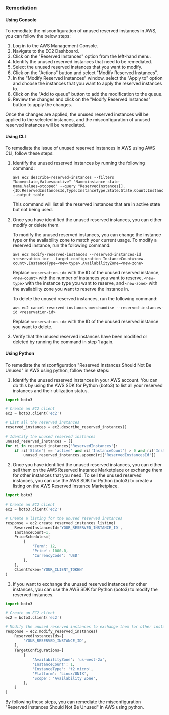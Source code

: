 ### Remediation

#### Using Console

To remediate the misconfiguration of unused reserved instances in AWS, you can follow the below steps:

1. Log in to the AWS Management Console.
2. Navigate to the EC2 Dashboard.
3. Click on the "Reserved Instances" option from the left-hand menu.
4. Identify the unused reserved instances that need to be remediated.
5. Select the unused reserved instances that you want to modify.
6. Click on the "Actions" button and select "Modify Reserved Instances".
7. In the "Modify Reserved Instances" window, select the "Apply to" option and choose the instances that you want to apply the reserved instances to.
8. Click on the "Add to queue" button to add the modification to the queue.
9. Review the changes and click on the "Modify Reserved Instances" button to apply the changes.

Once the changes are applied, the unused reserved instances will be applied to the selected instances, and the misconfiguration of unused reserved instances will be remediated.

#### Using CLI

To remediate the issue of unused reserved instances in AWS using AWS CLI, follow these steps:

1. Identify the unused reserved instances by running the following command:

   ```
   aws ec2 describe-reserved-instances --filters "Name=state,Values=active" "Name=instance-state-name,Values=stopped" --query "ReservedInstances[].{ID:ReservedInstancesId,Type:InstanceType,State:State,Count:InstanceCount,Start:Start,End:End}" --output table
   ```
   
   This command will list all the reserved instances that are in active state but not being used.

2. Once you have identified the unused reserved instances, you can either modify or delete them.

   To modify the unused reserved instances, you can change the instance type or the availability zone to match your current usage. To modify a reserved instance, run the following command:
   
   ```
   aws ec2 modify-reserved-instances --reserved-instances-id <reservation-id> --target-configuration InstanceCount=<new-count>,InstanceType=<new-type>,AvailabilityZone=<new-zone>
   ```
   
   Replace `<reservation-id>` with the ID of the unused reserved instance, `<new-count>` with the number of instances you want to reserve, `<new-type>` with the instance type you want to reserve, and `<new-zone>` with the availability zone you want to reserve the instance in.
   
   To delete the unused reserved instances, run the following command:
   
   ```
   aws ec2 cancel-reserved-instances-merchandise --reserved-instances-id <reservation-id>
   ```
   
   Replace `<reservation-id>` with the ID of the unused reserved instance you want to delete.
   
3. Verify that the unused reserved instances have been modified or deleted by running the command in step 1 again.

#### Using Python

To remediate the misconfiguration "Reserved Instances Should Not Be Unused" in AWS using python, follow these steps:

1. Identify the unused reserved instances in your AWS account. You can do this by using the AWS SDK for Python (boto3) to list all your reserved instances and their utilization status.

```python
import boto3

# Create an EC2 client
ec2 = boto3.client('ec2')

# List all the reserved instances
reserved_instances = ec2.describe_reserved_instances()

# Identify the unused reserved instances
unused_reserved_instances = []
for ri in reserved_instances['ReservedInstances']:
    if ri['State'] == 'active' and ri['InstanceCount'] > 0 and ri['InstanceCount'] == ri['AvailableInstanceCount']:
        unused_reserved_instances.append(ri['ReservedInstancesId'])
```

2. Once you have identified the unused reserved instances, you can either sell them on the AWS Reserved Instance Marketplace or exchange them for other instances that you need. To sell the unused reserved instances, you can use the AWS SDK for Python (boto3) to create a listing on the AWS Reserved Instance Marketplace.

```python
import boto3

# Create an EC2 client
ec2 = boto3.client('ec2')

# Create a listing for the unused reserved instances
response = ec2.create_reserved_instances_listing(
    ReservedInstancesId='YOUR_RESERVED_INSTANCE_ID',
    InstanceCount=1,
    PriceSchedules=[
        {
            'Term': 12,
            'Price': 1000.0,
            'CurrencyCode': 'USD'
        },
    ],
    ClientToken='YOUR_CLIENT_TOKEN'
)
```

3. If you want to exchange the unused reserved instances for other instances, you can use the AWS SDK for Python (boto3) to modify the reserved instances.

```python
import boto3

# Create an EC2 client
ec2 = boto3.client('ec2')

# Modify the unused reserved instances to exchange them for other instances
response = ec2.modify_reserved_instances(
    ReservedInstancesIds=[
        'YOUR_RESERVED_INSTANCE_ID',
    ],
    TargetConfigurations=[
        {
            'AvailabilityZone': 'us-west-2a',
            'InstanceCount': 1,
            'InstanceType': 't2.micro',
            'Platform': 'Linux/UNIX',
            'Scope': 'Availability Zone',
        },
    ]
)
```

By following these steps, you can remediate the misconfiguration "Reserved Instances Should Not Be Unused" in AWS using python.


